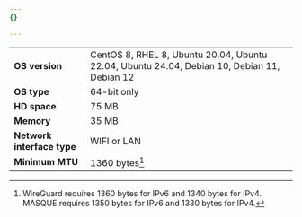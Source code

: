```yaml
---
{}

---
```


|                       |                                                                               |
| --------------------- | ----------------------------------------------------------------------------- |
| **OS version**        | CentOS 8, RHEL 8, Ubuntu 20.04, Ubuntu 22.04, Ubuntu 24.04, Debian 10, Debian 11, Debian 12 |
| **OS type**           | 64-bit only                                                                   |
| **HD space**          | 75 MB                                                                         |
| **Memory**            | 35 MB                                                                         |
| **Network interface type**  | WIFI or LAN |
| **Minimum MTU** | 1360 bytes[^1] |

[^1]: WireGuard requires 1360 bytes for IPv6 and 1340 bytes for IPv4. MASQUE requires 1350 bytes for IPv6 and 1330 bytes for IPv4.